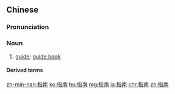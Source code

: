 ==Chinese==
{{zh-forms|lit=to indicate south (i.e. to show direction)}}

===Pronunciation===
{{zh-pron
|m=zhǐnán
|c=zi2 naam4
|mn=chí-lâm
|cat=n
}}

===Noun===
{{zh-noun}}

# [[guide]]; [[guide book]]

====Derived terms====
{{zh-der|指南針}}

[[zh-min-nan:指南]]
[[ko:指南]]
[[hu:指南]]
[[mg:指南]]
[[ja:指南]]
[[chr:指南]]
[[zh:指南]]